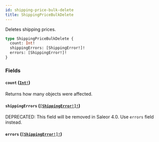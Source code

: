 ```yaml
---
id: shipping-price-bulk-delete
title: ShippingPriceBulkDelete
---
```


Deletes shipping prices.

```graphql
type ShippingPriceBulkDelete {
  count: Int!
  shippingErrors: [ShippingError!]!
  errors: [ShippingError!]!
}
```

### Fields

#### `count` ([`Int!`](/developer/api-reference/scalars/int))

Returns how many objects were affected.

#### `shippingErrors` ([`[ShippingError!]!`](/developer/api-reference/objects/shipping-error))

<span class="badge badge--warning">DEPRECATED: This field will be removed in Saleor 4.0. Use `errors` field instead.</span>

#### `errors` ([`[ShippingError!]!`](/developer/api-reference/objects/shipping-error))
